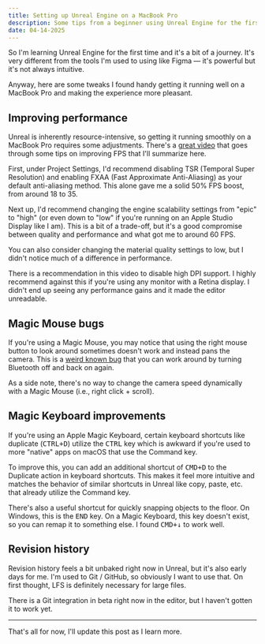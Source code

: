 ```yaml
---
title: Setting up Unreal Engine on a MacBook Pro
description: Some tips from a beginner using Unreal Engine for the first time on a Mac.
date: 04-14-2025
---
```


So I'm learning Unreal Engine for the first time and it's a bit of a journey. It's very different from the tools I'm used to using like Figma — it's powerful but it's not always intuitive.

Anyway, here are some tweaks I found handy getting it running well on a MacBook Pro and making the experience more pleasant.

## Improving performance

Unreal is inherently resource-intensive, so getting it running smoothly on a MacBook Pro requires some adjustments. There's a [great video](https://www.youtube.com/watch?v=JonaJqlHjvM) that goes through some tips on improving FPS that I'll summarize here.

First, under Project Settings, I'd recommend disabling TSR (Temporal Super Resolution) and enabling FXAA (Fast Approximate Anti-Aliasing) as your default anti-aliasing method. This alone gave me a solid 50% FPS boost, from around 18 to 35.

Next up, I'd recommend changing the engine scalability settings from "epic" to "high" (or even down to "low" if you're running on an Apple Studio Display like I am). This is a bit of a trade-off, but it's a good compromise between quality and performance and what got me to around 60 FPS.

You can also consider changing the material quality settings to low, but I didn't notice much of a difference in performance.

There is a recommendation in this video to disable high DPI support. I highly recommend against this if you're using any monitor with a Retina display. I didn't end up seeing any performance gains and it made the editor unreadable.

## Magic Mouse bugs

If you're using a Magic Mouse, you may notice that using the right mouse button to look around sometimes doesn't work and instead pans the camera. This is a [weird known bug](https://forums.unrealengine.com/t/magic-mouse-configuration/93148) that you can work around by turning Bluetooth off and back on again.

As a side note, there's no way to change the camera speed dynamically with a Magic Mouse (i.e., right click + scroll).

## Magic Keyboard improvements

If you're using an Apple Magic Keyboard, certain keyboard shortcuts like duplicate (<kbd>CTRL+D</kbd>) utilize the <kbd>CTRL</kbd> key which is awkward if you're used to more "native" apps on macOS that use the Command key.

To improve this, you can add an additional shortcut of <kbd>CMD+D</kbd> to the Duplicate action in keyboard shortcuts. This makes it feel more intuitive and matches the behavior of similar shortcuts in Unreal like copy, paste, etc. that already utilize the Command key.

There's also a useful shortcut for quickly snapping objects to the floor. On Windows, this is the <kbd>END</kbd> key. On a Magic Keyboard, this key doesn't exist, so you can remap it to something else. I found <kbd>CMD+↓</kbd> to work well.

## Revision history

Revision history feels a bit unbaked right now in Unreal, but it's also early days for me. I'm used to Git / GitHub, so obviously I want to use that. On first thought, LFS is definitely necessary for large files.

There is a Git integration in beta right now in the editor, but I haven't gotten it to work yet.

---

That's all for now, I'll update this post as I learn more.